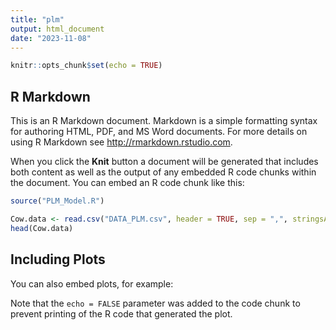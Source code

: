```yaml
---
title: "plm"
output: html_document
date: "2023-11-08"
---
```


```r
knitr::opts_chunk$set(echo = TRUE)
```

## R Markdown

This is an R Markdown document. Markdown is a simple formatting syntax for authoring HTML, PDF, and MS Word documents. For more details on using R Markdown see <http://rmarkdown.rstudio.com>.

When you click the **Knit** button a document will be generated that includes both content as well as the output of any embedded R code chunks within the document. You can embed an R code chunk like this:

```r
source("PLM_Model.R")

Cow.data <- read.csv("DATA_PLM.csv", header = TRUE, sep = ",", stringsAsFactors = FALSE)
head(Cow.data)
```

## Including Plots

You can also embed plots, for example:


Note that the `echo = FALSE` parameter was added to the code chunk to prevent printing of the R code that generated the plot.
